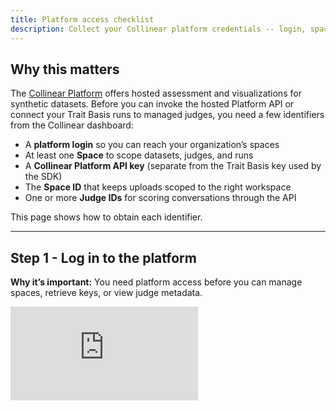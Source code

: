 ```yaml
---
title: Platform access checklist
description: Collect your Collinear platform credentials -- login, space, API key, and Judge ID -- before you start calling hosted APIs.
---
```


## Why this matters

The [Collinear Platform](https://platform.collinear.ai) offers hosted assessment and visualizations for synthetic datasets. Before you can invoke the hosted Platform API or connect your Trait Basis runs to managed judges, you need a few identifiers from the Collinear dashboard:

- A **platform login** so you can reach your organization’s spaces
- At least one **Space** to scope datasets, judges, and runs
- A **Collinear Platform API key** (separate from the Trait Basis key used by the SDK)
- The **Space ID** that keeps uploads scoped to the right workspace
- One or more **Judge IDs** for scoring conversations through the API

This page shows how to obtain each identifier.

---

## Step 1 - Log in to the platform

**Why it’s important:** You need platform access before you can manage spaces, retrieve keys, or view judge metadata.

<div style={{position: 'relative', paddingBottom: 'calc(51.66666666666667% + 41px)', height: 0, width: '100%'}}>
  <iframe
    src="https://demo.arcade.software/mj1mxYsB2A30kLpuqlo9?embed&embed_mobile=tab&embed_desktop=inline&show_copy_link=true"
    title="Log in | Collinear"
    frameBorder="0"
    loading="lazy"
    allowFullScreen
    allow="clipboard-write"
    style={{position: 'absolute', top: 0, left: 0, width: '100%', height: '100%', colorScheme: 'light'}}
  />
</div>

---

## Step 2 · Create your first Space

**Why it’s important:** Spaces scope every dataset upload, judge, and evaluation you run. The Platform API requires a `space_id` on most write requests, and the dashboard keeps keys organized per space.

<div style={{ position: 'relative', paddingBottom: 'calc(56.67989417989418% + 41px)', height: 0, width: '100%' }}>
  <iframe
    src="https://demo.arcade.software/dBnZzYdArjOk5gwLN1A4?embed&embed_mobile=tab&embed_desktop=inline&show_copy_link=true"
    title="Create a new space"
    frameBorder="0"
    loading="lazy"
    allowFullScreen
    allow="clipboard-write"
    style={{ position: 'absolute', top: 0, left: 0, width: '100%', height: '100%', colorScheme: 'light' }}
  />
</div>

---

## Step 3 · Copy your Platform API key

**Why it’s important:** Hosted API endpoints (for uploads, judges, and synthetic runs) expect the `Authorization: Bearer ${COLLINEAR_API_KEY}` header. This key lives alongside your space, and it is distinct from the `TRAIT_BASIS_API_KEY` used by the SDK.

<div style={{position: 'relative', paddingBottom: 'calc(56.67989417989418% + 41px)', height: 0, width: '100%'}}>
  <iframe
    src="https://demo.arcade.software/rqDDAVn2UUKncscikf89?embed&embed_mobile=tab&embed_desktop=inline&show_copy_link=true"
    title="Getting your API Key"
    frameBorder="0"
    loading="lazy"
    allowFullScreen
    allow="clipboard-write"
    style={{position: 'absolute', top: 0, left: 0, width: '100%', height: '100%', colorScheme: 'light'}}
  />
</div>


---

## Step 4 · Grab your Space ID

**Why it’s important:** Upload and judge requests include `space_id` so the platform knows where to store datasets, logs, and scores. Using the wrong ID sends artifacts to the wrong workspace.

<div style={{position: 'relative', paddingBottom: 'calc(56.67989417989418% + 41px)', height: 0, width: '100%'}}>
  <iframe
    src="https://demo.arcade.software/8hCPPgU662lalK2nUaBJ?embed&embed_mobile=tab&embed_desktop=inline&show_copy_link=true"
    title="Collinear AI"
    frameBorder="0"
    loading="lazy"
    allowFullScreen
    allow="clipboard-write"
    style={{position: 'absolute', top: 0, left: 0, width: '100%', height: '100%', colorScheme: 'light'}}
  />
</div>

---

## Step 5 · Locate the Judge ID

**Why it’s important:** Every call to `/api/v1/judge/conversation` or judge upload endpoints needs the judge identifier so the platform can route evaluations to the correct scoring model.

<div style={{ position: 'relative', paddingBottom: 'calc(56.67989417989418% + 41px)', height: 0, width: '100%' }}>
  <iframe
    src="https://demo.arcade.software/xOvddFtrk03R3Nuk9myb?embed&embed_mobile=tab&embed_desktop=inline&show_copy_link=true"
    title="Explore and Manage AI Spaces and Judges"
    frameBorder="0"
    loading="lazy"
    allowFullScreen
    allow="clipboard-write"
    style={{ position: 'absolute', top: 0, left: 0, width: '100%', height: '100%', colorScheme: 'light' }}
  />
</div>

---

## Next steps

With the login, key, space, and judge IDs ready, you can:

- Run the [Trait Basis quickstart](quickstart) locally and keep your platform key separate from the SDK key.
- Follow the updated [Platform API example](overview#platform-api-example) to upload the JSONL you generated.
- Jump into the [API reference](/api-reference/endpoint/judge_conversation) when you’re ready to script hosted evaluations.
